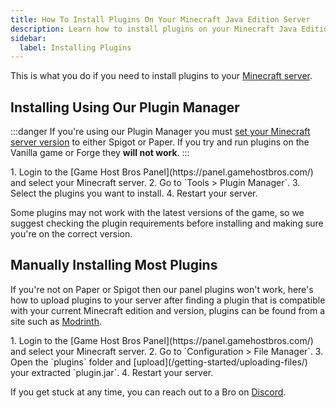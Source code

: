 ---
title: How To Install Plugins On Your Minecraft Java Edition Server
description: Learn how to install plugins on your Minecraft Java Edition Server
sidebar:
  label: Installing Plugins
---

This is what you do if you need to install plugins to your [Minecraft server](https://www.gamehostbros.com/minecraft-server-hosting/).

## Installing Using Our Plugin Manager

:::danger
If you're using our Plugin Manager you must [set your Minecraft server version](/games/minecraft/changing-versions/) to either Spigot or Paper. If you try and run plugins on the Vanilla game or Forge they **will not work**.
:::

<Steps>
  1. Login to the [Game Host Bros Panel](https://panel.gamehostbros.com/) and select your Minecraft server.
  2. Go to `Tools > Plugin Manager`.
  3. Select the plugins you want to install.
  4. Restart your server.
</Steps>

Some plugins may not work with the latest versions of the game, so we suggest checking the plugin requirements before installing and making sure you're on the correct version.

## Manually Installing Most Plugins

If you're not on Paper or Spigot then our panel plugins won't work, here's how to upload plugins to your server after finding a plugin that is compatible with your current Minecraft edition and version, plugins can be found from a site such as [Modrinth](https://modrinth.com/plugins).

<Steps>
  1. Login to the [Game Host Bros Panel](https://panel.gamehostbros.com/) and select your Minecraft server.
  2. Go to `Configuration > File Manager`.
  3. Open the `plugins` folder and [upload](/getting-started/uploading-files/) your extracted `plugin.jar`.
  4. Restart your server.
</Steps>

If you get stuck at any time, you can reach out to a Bro on [Discord](https://discord.gg/FN4XgbAwzr).
